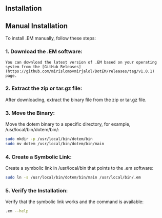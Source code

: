 ## Installation

## Manual Installation

To install .EM manually, follow these steps:

### 1. **Download the .EM software:**

    You can download the latest version of .EM based on your operating system from the [GitHub Releases](https://github.com/mirislomovmirjalol/DotEM/releases/tag/v1.0.1) page.


### 2. Extract the zip or tar.gz file:

After downloading, extract the binary file from the zip or tar.gz file.

### 3. Move the Binary:

Move the dotem binary to a specific directory, for example, /usr/local/bin/dotem/bin/:

```bash copy
sudo mkdir -p /usr/local/bin/dotem/bin
sudo mv dotem /usr/local/bin/dotem/bin/main
```

### 4. Create a Symbolic Link:

Create a symbolic link in /usr/local/bin that points to the .em software:

```bash copy
sudo ln -s /usr/local/bin/dotem/bin/main /usr/local/bin/.em
```

### 5. Verify the Installation:

Verify that the symbolic link works and the command is available:

```bash copy
.em --help
```